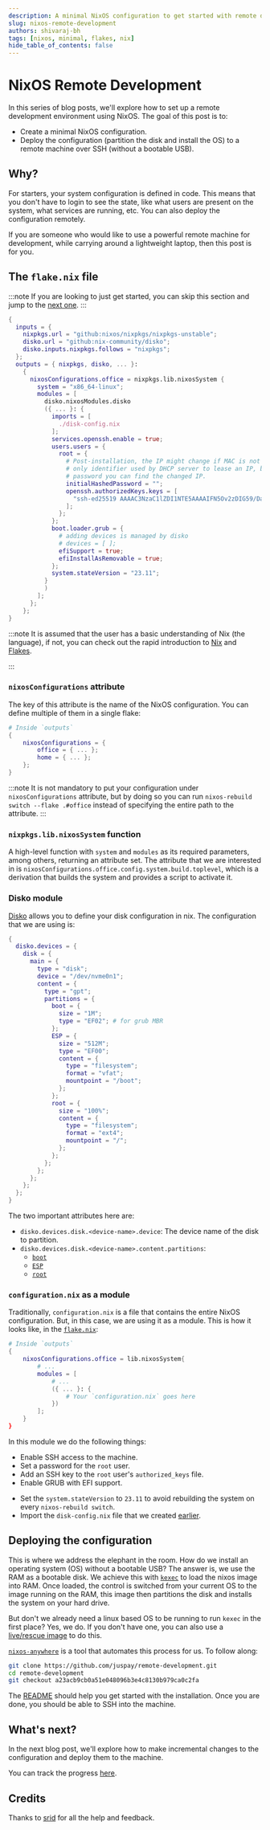 ```yaml
---
description: A minimal NixOS configuration to get started with remote development.
slug: nixos-remote-development
authors: shivaraj-bh
tags: [nixos, minimal, flakes, nix]
hide_table_of_contents: false
---
```


# NixOS Remote Development

In this series of blog posts, we'll explore how to set up a remote development environment using NixOS. The goal of this post is to:
- Create a minimal NixOS configuration.
- Deploy the configuration (partition the disk and install the OS) to a remote machine over SSH (without a bootable USB).

## Why?

For starters, your system configuration is defined in code. This means that you don't have to login to see the state, like what users are present on the system, what services are running, etc. You can also deploy the configuration remotely.

If you are someone who would like to use a powerful remote machine for development, while carrying around a lightweight laptop, then this post is for you.

## The `flake.nix` file

:::note
If you are looking to just get started, you can skip this section and jump to the [next one](#deploying-the-configuration).
:::

```nix title="flake.nix"
{
  inputs = {
    nixpkgs.url = "github:nixos/nixpkgs/nixpkgs-unstable";
    disko.url = "github:nix-community/disko";
    disko.inputs.nixpkgs.follows = "nixpkgs";
  };
  outputs = { nixpkgs, disko, ... }:
    {
      nixosConfigurations.office = nixpkgs.lib.nixosSystem {
        system = "x86_64-linux";
        modules = [
          disko.nixosModules.disko
          ({ ... }: {
            imports = [
              ./disk-config.nix
            ];
            services.openssh.enable = true;
            users.users = {
              root = {
                # Post-installation, the IP might change if MAC is not the
                # only identifier used by DHCP server to lease an IP, by setting a
                # password you can find the changed IP.
                initialHashedPassword = "";
                openssh.authorizedKeys.keys = [
                  "ssh-ed25519 AAAAC3NzaC1lZDI1NTE5AAAAIFN5Ov2zDIG59/DaYKjT0sMWIY15er1DZCT9SIak07vK"
                ];
              };
            };
            boot.loader.grub = {
              # adding devices is managed by disko
              # devices = [ ];
              efiSupport = true;
              efiInstallAsRemovable = true;
            };
            system.stateVersion = "23.11";
          }
          )
        ];
      };
    };
}
```

:::note
It is assumed that the user has a basic understanding of Nix (the language), if not, you can check out the rapid introduction to [Nix] and [Flakes].

[Nix]: /nix-rapid
[Flakes]: /nix-rapid#flakes
:::

### `nixosConfigurations` attribute

The key of this attribute is the name of the NixOS configuration. You can define multiple of them in a single flake:
```nix
# Inside `outputs`
{
    nixosConfigurations = {
        office = { ... };
        home = { ... };
    };
}
```

:::note
It is not mandatory to put your configuration under `nixosConfigurations` attribute, but by doing so you can run `nixos-rebuild switch --flake .#office` instead of specifying the entire path to the attribute.
:::

### `nixpkgs.lib.nixosSystem` function

A high-level function with `system` and `modules` as its required parameters, among others, returning an attribute set. The attribute that we are interested in is `nixosConfigurations.office.config.system.build.toplevel`, which is a derivation that builds the system and provides a script to activate it.

### Disko module

[Disko](https://github.com/nix-community/disko) allows you to define your disk configuration in nix. The configuration that we are using is:
```nix title="disk-config.nix"
{
  disko.devices = {
    disk = {
      main = {
        type = "disk";
        device = "/dev/nvme0n1";
        content = {
          type = "gpt";
          partitions = {
            boot = {
              size = "1M";
              type = "EF02"; # for grub MBR
            };
            ESP = {
              size = "512M";
              type = "EF00";
              content = {
                type = "filesystem";
                format = "vfat";
                mountpoint = "/boot";
              };
            };
            root = {
              size = "100%";
              content = {
                type = "filesystem";
                format = "ext4";
                mountpoint = "/";
              };
            };
          };
        };
      };
    };
  };
}
```

The two important attributes here are:
- `disko.devices.disk.<device-name>.device`: The device name of the disk to partition.
- `disko.devices.disk.<device-name>.content.partitions`:
    <!-- Is the boot partition necessary? -->
    - [`boot`](https://en.wikipedia.org/wiki/BIOS_boot_partition)
    - [`ESP`](https://en.wikipedia.org/wiki/EFI_system_partition)
    - [`root`](https://en.wikipedia.org/wiki/Root_directory)

### `configuration.nix` as a module

Traditionally, `configuration.nix` is a file that contains the entire NixOS configuration. But, in this case, we are using it as a module. This is how it looks like, in the [`flake.nix`](#the-flake.nix-file):
```nix
# Inside `outputs`
{
    nixosConfigurations.office = lib.nixosSystem{
        # ...
        modules = [
            # ...
            ({ ... }: {
                # Your `configuration.nix` goes here
            })
        ];
    }
}
```

In this module we do the following things:
- Enable SSH access to the machine.
- Set a password for the `root` user.
- Add an SSH key to the `root` user's `authorized_keys` file.
- Enable GRUB with EFI support.
<!-- Verify the point below -->
- Set the `system.stateVersion` to `23.11` to avoid rebuilding the system on every `nixos-rebuild switch`.
- Import the `disk-config.nix` file that we created [earlier](#disko-module).

## Deploying the configuration

This is where we address the elephant in the room. How do we install an operating system (OS) without a bootable USB? The answer is, we use the RAM as a bootable disk. We achieve this with [`kexec`](https://en.wikipedia.org/wiki/Kexec) to load the nixos image into RAM. Once loaded, the control is switched from your current OS to the image running on the RAM, this image then partitions the disk and installs the system on your hard drive.

But don't we already need a linux based OS to be running to run `kexec` in the first place? Yes, we do. If you don't have one, you can also use a [live/rescue image](https://en.wikipedia.org/wiki/Live_USB) to do this.

[`nixos-anywhere`](https://github.com/nix-community/nixos-anywhere) is a tool that automates this process for us. To follow along:
```sh
git clone https://github.com/juspay/remote-development.git
cd remote-development
git checkout a23acb9cb0a51e048096b3e4c8130b979ca0c2fa
```

The [README](https://github.com/juspay/remote-development/blob/a23acb9cb0a51e048096b3e4c8130b979ca0c2fa/README.md) should help you get started with the installation. Once you are done, you should be able to SSH into the machine.

## What's next?

In the next blog post, we'll explore how to make incremental changes to the configuration and deploy them to the machine.

You can track the progress [here](https://github.com/juspay/remote-development/issues/2).

## Credits

Thanks to [srid](https://srid.ca/) for all the help and feedback.
